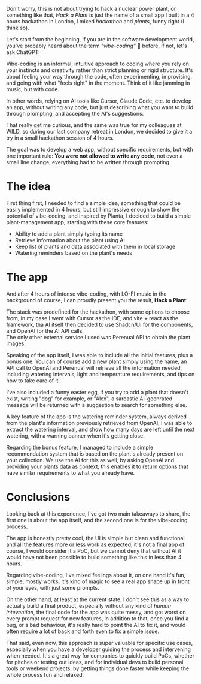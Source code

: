 


Don't worry, this is not about trying to hack a nuclear power plant, or something like that, <i>Hack a Plant</i> is just the name of a small app I built in a 4 hours hackathon in London, I mixed <i>hackathon</i> and <i>plants</i>, funny right (I think so).

Let's start from the beginning, if you are in the software development world, you've probably heard about the term <i>"vibe-coding"</i> 😬 before, if not, let's ask ChatGPT:

<MarkdownBlockquote accentColor={contentMetadata.accentColor}>
  Vibe-coding is an informal, intuitive approach to coding where you rely on your instincts and creativity rather than
  strict planning or rigid structure. It's about feeling your way through the code, often experimenting, improvising,
  and going with what "feels right" in the moment. Think of it like jamming in music, but with code.
</MarkdownBlockquote>

In other words, relying on AI tools like Cursor, Claude Code, etc. to develop an app, without writing any code, but just describing what you want to build through prompting, and accepting the AI's suggestions.

That really get me curious, and the same was true for my colleagues at <Link href="https://wild.as/" underline accentColor="pink"> WILD</Link>, so during our last company retreat in London,
we decided to give it a try in a small hackathon session of 4 hours.

The goal was to develop a web app, without specific requirements, but with one important rule: <strong>You were not allowed to write any code</strong>, not even a small line change, everything had to be written through prompting.

# The idea

First thing first, I needed to find a simple idea, something that could be easily implemented in 4 hours, but still impressive enough to show the potential of vibe-coding,
and inspired by <Link href="https://getplanta.com/" underline accentColor="green">Planta</Link>,
I decided to build a simple plant-management app, starting with these core features:

- Ability to add a plant simply typing its name
- Retrieve information about the plant using AI
- Keep list of plants and data associated with them in local storage
- Watering reminders based on the plant's needs

# The app

And after 4 hours of intense vibe-coding, with LO-FI music in the background of course,
I can proudly present you the result, <strong className="text-green-700">Hack a Plant</strong>:

<MarkdownImage
  alt="Initial Homepage with Welcome Screen"
  src={HomeInitialImage}
  wide
  className="border border-theme-foreground/10 rounded-md"
  rounded={false}
  showCaption
/>

<MarkdownImage
  alt="Homepage with items"
  src={HomeFullImage}
  wide
  className="border border-theme-foreground/10 rounded-md"
  rounded={false}
  showCaption
/>

<MarkdownImage alt="Plant Detail View" src={ItemDetailImage} wide className="rounded-md" rounded={false} showCaption />

The stack was predefined for the hackathon, with some options to choose from, in my case I went with Cursor as the IDE, and vite + react as the framework,
tha AI itself then decided to use Shadcn/UI for the components, and OpenAI for the AI API calls.  
The only other external service I used was <Link href="https://perenual.com/" underline accentColor="blue">Perenual API</Link> to obtain the plant images.

Speaking of the app itself, I was able to include all the initial features, plus a bonus one.
You can of course add a new plant simply using the name, an API call to OpenAI and Perenual will retrieve all the information needed,
including watering intervals, light and temperature requirements, and tips on how to take care of it.

<MarkdownVideo
  title="Process of adding a new plant"
  src="/assets/videos/writings/hack-a-plant/add-plant-process.mp4"
  poster="/assets/videos/writings/hack-a-plant/add-plant-process-poster.jpg"
  className="aspect-[1534/1080] rounded-md border border-theme-foreground/10"
  wide
  showCaption
  autoPlay
  muted
  loop
  controls
  rounded={false}
/>

I've also included a funny easter egg, if you try to add a plant that doesn't exist, writing "dog" for example, or "Alex",
a sarcastic AI-geenrated message will be returned with a suggestion to search for something else.

<MarkdownImage alt="Easter egg" src={AddPlantJokeImage} />

A key feature of the app is the watering reminder system, always derived from the plant's information previously retrieved from OpenAI,
I was able to extract the watering interval, and show how many days are left until the next watering, with a warning banner when it's getting close.

Regarding the bonus feature, I managed to include a simple recommendation system that is based on the plant's already present on your collection.
We use the AI for this as well, by asking OpenAI and providing your plants data as context, this enables it to return options that have similar requirements to what you already have.

<MarkdownVideo
  title="Recommendations system"
  src="/assets/videos/writings/hack-a-plant/recommendations.mp4"
  poster="/assets/videos/writings/hack-a-plant/recommendations-poster.jpg"
  className="aspect-[1534/1080] rounded-md border border-theme-foreground/10"
  wide
  showCaption
  autoPlay
  muted
  loop
  controls
  rounded={false}
/>

# Conclusions

Looking back at this experience, I've got two main takeaways to share, the first one is about the app itself, and the second one is for the vibe-coding process.

The app is honestly pretty cool, the UI is simple but clean and functional, and all the features more or less work as expected, it's not a final app of course,
I would consider it a PoC, but we cannot deny that without AI it would have not been possible to build something like this in less than 4 hours.

Regarding vibe-coding, I've mixed feelings about it, on one hand it's fun, simple, mostly works,
it's kind of magic to see a real app shape up in front of your eyes, with just some prompts.

On the other hand, at least at the current state, I don't see this as a way to actually build a final product, especially without any kind of <i>human intevention</i>,
the final code for the app was quite messy, and got worst on every prompt request for new features, in addition to that, once you find a bug, or a bad behaviour,
it's really hard to point the AI to fix it, and would often require a lot of back and forth even to fix a simple issue.

That said, even now, this approach is super valuable for specific use cases, especially when you have a developer guiding the process and intervening when needed.
It's a great way for companies to quickly build PoCs, whether for pitches or testing out ideas, and for individual devs to build personal tools or weekend projects, by getting things done faster while keeping the whole process fun and relaxed.

<MarkdownFooter />
